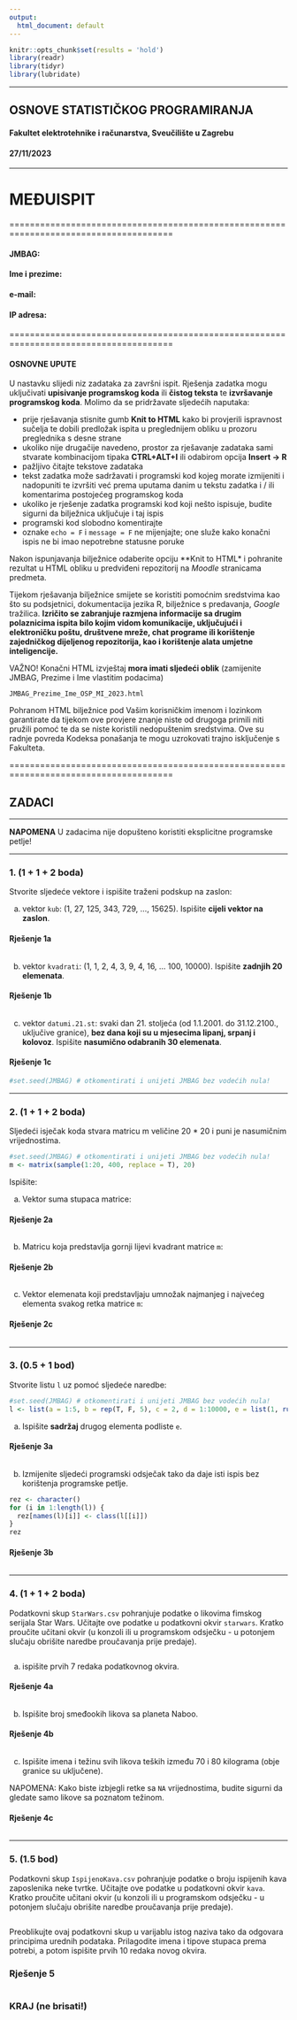 ```yaml
---
output:
  html_document: default
---
```


```r
knitr::opts_chunk$set(results = 'hold')
library(readr)
library(tidyr)
library(lubridate)
```

******************

## OSNOVE STATISTIČKOG PROGRAMIRANJA
#### **Fakultet elektrotehnike i računarstva, Sveučilište u Zagrebu**
#### 27/11/2023

******************

# **MEĐUISPIT**  

======================================================================================

#### JMBAG:         
#### Ime i prezime: 
#### e-mail:       
#### IP adresa:     


======================================================================================

#### OSNOVNE UPUTE

U nastavku slijedi niz zadataka za završni ispit. Rješenja zadatka mogu uključivati **upisivanje programskog koda** ili **čistog teksta** te **izvršavanje programskog koda**. Molimo da se pridržavate sljedećih naputaka:

- prije rješavanja stisnite gumb **Knit to HTML** kako bi provjerili ispravnost sučelja te dobili predložak ispita u preglednijem obliku u prozoru preglednika s desne strane
- ukoliko nije drugačije navedeno, prostor za rješavanje zadataka sami stvarate kombinacijom tipaka **CTRL+ALT+I** ili odabirom opcija **Insert -> R**
- pažljivo čitajte tekstove zadataka
- tekst zadatka može sadržavati i programski kod kojeg morate izmijeniti i nadopuniti te izvršiti već prema uputama danim u tekstu zadatka i / ili komentarima postojećeg programskog koda
- ukoliko je rješenje zadatka programski kod koji nešto ispisuje, budite sigurni da bilježnica uključuje i taj ispis
- programski kod slobodno komentirajte
- oznake `echo = F` i `message = F` ne mijenjajte; one služe kako konačni ispis ne bi imao nepotrebne statusne poruke

Nakon ispunjavanja bilježnice odaberite opciju **Knit to HTML* i pohranite rezultat u HTML obliku u predviđeni repozitorij na *Moodle* stranicama predmeta. 

Tijekom rješavanja bilježnice smijete se koristiti pomoćnim sredstvima kao što su podsjetnici, dokumentacija jezika R, bilježnice s predavanja, *Google* tražilica. **Izričito se zabranjuje razmjena informacije sa drugim polaznicima ispita bilo kojim vidom komunikacije, uključujući i elektroničku poštu, društvene mreže, chat programe ili korištenje zajedničkog dijeljenog repozitorija, kao i korištenje alata umjetne inteligencije.** 

VAŽNO! Konačni HTML izvještaj **mora imati sljedeći oblik** (zamijenite JMBAG, Prezime i Ime vlastitim podacima)

`JMBAG_Prezime_Ime_OSP_MI_2023.html`


Pohranom HTML bilježnice pod Vašim korisničkim imenom i lozinkom garantirate da tijekom ove provjere znanje niste od drugoga primili niti pružili pomoć te da se niste koristili nedopuštenim sredstvima. Ove su radnje povreda Kodeksa ponašanja te mogu uzrokovati trajno isključenje s Fakulteta.


======================================================================================

## ZADACI

******************

**NAPOMENA** U zadacima nije dopušteno koristiti eksplicitne programske petlje!

******************



### 1. **(1 + 1 + 2 boda)**

Stvorite sljedeće vektore i ispišite traženi podskup na zaslon:

a)  vektor `kub`: (1, 27, 125, 343, 729, ..., 15625). Ispišite **cijeli vektor na zaslon**. 

#### Rješenje 1a

```r

```
  
b)  vektor `kvadrati`: (1, 1, 2, 4, 3, 9, 4, 16,  ... 100, 10000). Ispišite **zadnjih 20 elemenata**.

#### Rješenje 1b

```r

```

c) vektor `datumi.21.st`: svaki dan 21. stoljeća (od 1.1.2001. do 31.12.2100., uključive granice), **bez dana koji su u mjesecima lipanj, srpanj i kolovoz**. Ispišite **nasumično odabranih 30 elemenata**.

#### Rješenje 1c

```r
#set.seed(JMBAG) # otkomentirati i unijeti JMBAG bez vodećih nula!


```

******************

### 2. **(1 + 1 + 2 boda)**

Sljedeći isječak koda stvara matricu m veličine 20 * 20 i puni je nasumičnim vrijednostima. 

```r
#set.seed(JMBAG) # otkomentirati i unijeti JMBAG bez vodećih nula!
m <- matrix(sample(1:20, 400, replace = T), 20)
```

Ispišite:


a) Vektor suma stupaca matrice:

#### Rješenje 2a

```r

```


b) Matricu koja predstavlja gornji lijevi kvadrant matrice `m`:

#### Rješenje 2b

```r

```

c) Vektor elemenata koji predstavljaju umnožak najmanjeg i najvećeg elementa svakog retka matrice `m`:

#### Rješenje 2c

```r

```

*******************

### 3. **(0.5 + 1 bod)** 

Stvorite listu `l` uz pomoć sljedeće naredbe:

```r
#set.seed(JMBAG) # otkomentirati i unijeti JMBAG bez vodećih nula!
l <- list(a = 1:5, b = rep(T, F, 5), c = 2, d = 1:10000, e = list(1, runif(5)))
```

a) Ispišite **sadržaj** drugog elementa podliste `e`.

#### Rješenje 3a

```r

```

b) Izmijenite sljedeći programski odsječak tako da daje isti ispis bez korištenja programske petlje.

```r
rez <- character()
for (i in 1:length(l)) {
  rez[names(l)[i]] <- class(l[[i]])
}
rez
```

#### Rješenje 3b

```r

```


*******************

### 4. **(1 + 1 + 2 boda)**

Podatkovni skup `StarWars.csv` pohranjuje podatke o likovima fimskog serijala Star Wars. Učitajte ove podatke u podatkovni okvir `starwars`. Kratko proučite učitani okvir (u konzoli ili u programskom odsječku - u potonjem slučaju obrišite naredbe proučavanja prije predaje).

```r

```


a) ispišite prvih 7 redaka podatkovnog okvira.

#### Rješenje 4a

```r

```


b) Ispišite broj smeđookih likova sa planeta Naboo.

#### Rješenje 4b

```r

```

c) Ispišite imena i težinu svih likova teških između 70 i 80 kilograma (obje granice su uključene).

NAPOMENA: Kako biste izbjegli retke sa `NA` vrijednostima, budite sigurni da gledate samo likove sa poznatom težinom.

#### Rješenje 4c

```r

```



*******************


### 5. **(1.5 bod)**

Podatkovni skup `IspijenoKava.csv` pohranjuje podatke o broju ispijenih kava zaposlenika neke tvrtke. Učitajte ove podatke u podatkovni okvir `kava`. Kratko proučite učitani okvir (u konzoli ili u programskom odsječku - u potonjem slučaju obrišite naredbe proučavanja prije predaje).

```r

```

Preoblikujte ovaj podatkovni skup u varijablu istog naziva tako da odgovara principima urednih podataka. Prilagodite imena i tipove stupaca prema potrebi, a potom ispišite prvih 10 redaka novog okvira.

### Rješenje 5

```r

```



### KRAJ (ne brisati!)


